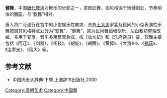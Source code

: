 '''健舞'''，中国[[唐代|唐代]][[教坊|教坊]]对舞乐的分部之一，意即武舞，指风格偏于矫健刚劲、节奏明快的[[舞蹈|舞蹈]]，与“[[軟舞|軟舞]]”相对。

唐人将广泛流行在宫中的小型娱乐性教坊、贵族[[士大夫|士大夫]]家宴及民间的小型表演性乐舞按照其风格特点划分为“软舞”、“健舞”，原为民间舞蹈和胡乐，后由教坊整理改编，多用于宴享。音乐多用繁管急弦。按《放坊记》和《乐府杂录》载，软舞主要包括《阿辽》、《剑器》、《柘枝》、《胡旋》、《胡腾》、《黄獐》、《大渭州》、《[[拂菻|拂菻]]》、《达摩支》、《稜大》等。

==参考文献==
*中国历史大辞典·下卷.上海辞书出版社.2000

{{DEFAULTSORT:J}}
[[Category:唐朝艺术|Category:唐朝艺术]]
[[Category:中国舞|Category:中国舞]]